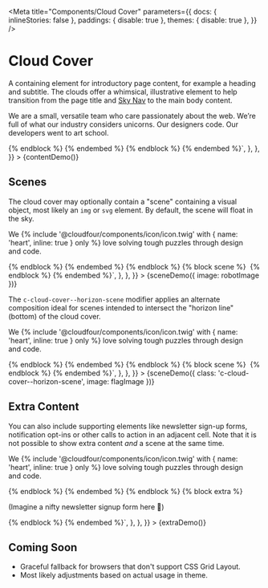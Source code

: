 
<Meta
  title="Components/Cloud Cover"
  parameters={{
    docs: { inlineStories: false },
    paddings: { disable: true },
    themes: { disable: true },
  }}
/>

# Cloud Cover

A containing element for introductory page content, for example a heading and subtitle. The clouds offer a whimsical, illustrative element to help transition from the page title and [Sky Nav](/docs/components-sky-nav--dark) to the main body content.

<Canvas>
  <Story
  name="Content"
  height="400px"
  parameters={{
      docs: {
        source: {
          code: `{% embed '@cloudfour/components/cloud-cover/cloud-cover.twig' only %}
  {% block content %}
    {% embed '@cloudfour/objects/rhythm/rhythm.twig' with {
      class: 'o-rhythm--condensed'
    } only %}
      {% block content %}
        {% include '@cloudfour/components/heading/heading.twig' with {
          level: -2,
          content: 'Our Team'
        } only %}
        <p>
          We are a small, versatile team who care passionately about the web.
          We’re full of what our industry considers unicorns. Our designers
          code. Our developers went to art school.
        </p>
      {% endblock %}
    {% endembed %}
  {% endblock %}
{% endembed %}`,
        },
      },
    }}
  >
    {contentDemo()}
  </Story>
</Canvas>

## Scenes

The cloud cover may optionally contain a "scene" containing a visual object, most likely an `img` or `svg` element. By default, the scene will float in the sky.

<Canvas>
  <Story
  name="Scene"
  height="400px"
  parameters={{
    docs: {
      source: {
        code: `{% embed '@cloudfour/components/cloud-cover/cloud-cover.twig' only %}
  {% block content %}
    {% embed '@cloudfour/objects/rhythm/rhythm.twig' with {
      class: 'o-rhythm--condensed'
    } only %}
      {% block content %}
        {% include '@cloudfour/components/heading/heading.twig' with {
          level: -2,
          content: 'What We Do'
        } only %}
        <p>
          We
          {% include '@cloudfour/components/icon/icon.twig' with {
            name: 'heart',
            inline: true
          } only %}
          <span class="u-hidden-visually">love</span>
          solving tough puzzles through design and&nbsp;code.
        </p>
      {% endblock %}
    {% endembed %}
  {% endblock %}
  {% block scene %}
    <img class="c-cloud-cover__scene-object" src="./path/robot.svg" alt="">
  {% endblock %}
{% endembed %}`,
        },
      },
    }}
  >
    {sceneDemo({ image: robotImage })}
  </Story>
</Canvas>

The `c-cloud-cover--horizon-scene` modifier applies an alternate composition ideal for scenes intended to intersect the "horizon line" (bottom) of the cloud cover.

<Canvas>
  <Story
    name="Horizon Scene"
    height="400px"
    parameters={{
    docs: {
      source: {
        code: `{% embed '@cloudfour/components/cloud-cover/cloud-cover.twig' with {
  class: 'c-cloud-cover--horizon-scene'
} only %}
  {% block content %}
    {% embed '@cloudfour/objects/rhythm/rhythm.twig' with {
      class: 'o-rhythm--condensed'
    } only %}
      {% block content %}
        {% include '@cloudfour/components/heading/heading.twig' with {
          level: -2,
          content: 'What We Do'
        } only %}
        <p>
          We
          {% include '@cloudfour/components/icon/icon.twig' with {
            name: 'heart',
            inline: true
          } only %}
          <span class="u-hidden-visually">love</span>
          solving tough puzzles through design and&nbsp;code.
        </p>
      {% endblock %}
    {% endembed %}
  {% endblock %}
  {% block scene %}
    <img class="c-cloud-cover__scene-object" src="./path/flag.svg" alt="">
  {% endblock %}
{% endembed %}`,
        },
      },
    }}
  >
    {sceneDemo({ class: 'c-cloud-cover--horizon-scene', image: flagImage })}
  </Story>
</Canvas>

## Extra Content

You can also include supporting elements like newsletter sign-up forms, notification opt-ins or other calls to action in an adjacent cell. Note that it is not possible to show extra content _and_ a scene at the same time.

<Canvas>
  <Story
    name="Extra Content"
    height="400px"
    parameters={{
    docs: {
      source: {
        code: `{% embed '@cloudfour/components/cloud-cover/cloud-cover.twig' only %}
  {% block content %}
    {% embed '@cloudfour/objects/rhythm/rhythm.twig' with {
      class: 'o-rhythm--condensed'
    } only %}
      {% block content %}
        {% include '@cloudfour/components/heading/heading.twig' with {
          level: -2,
          content: 'What We Do'
        } only %}
        <p>
          We
          {% include '@cloudfour/components/icon/icon.twig' with {
            name: 'heart',
            inline: true
          } only %}
          <span class="u-hidden-visually">love</span>
          solving tough puzzles through design and&nbsp;code.
        </p>
      {% endblock %}
    {% endembed %}
  {% endblock %}
  {% block extra %}
    <p>(Imagine a nifty newsletter signup form here 👀)</p>
  {% endblock %}
{% endembed %}`,
        },
      },
    }}
  >
    {extraDemo()}
  </Story>
</Canvas>

## Coming Soon

- Graceful fallback for browsers that don't support CSS Grid Layout.
- Most likely adjustments based on actual usage in theme.
